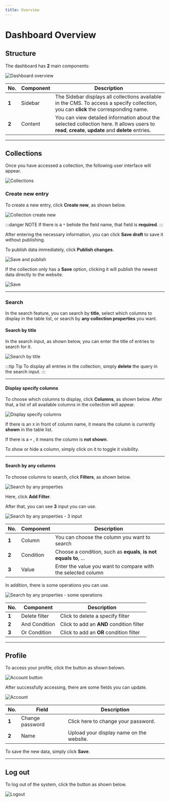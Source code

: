 ```yaml
---
title: Overview
---
```


# Dashboard Overview

## Structure

The dashboard has **2** main components:

![Dashboard overview](https://wvn.hcm.ss.bfcplatform.vn/uploads/dashboard-v2.png)

| No.   | Component | Description                                                                                                                                       |
| ----- | --------- | ------------------------------------------------------------------------------------------------------------------------------------------------- |
| **1** | Sidebar   | The Sidebar displays all collections available in the CMS. To access a specify collection, you can **click** the corresponding name.              |
| **2** | Content   | You can view detailed information about the selected collection here. It allows users to **read**, **create**, **update** and **delete** entries. |

---

## Collections

Once you have accessed a collection, the following user interface will appear.

![Collections](https://wvn.hcm.ss.bfcplatform.vn/uploads/collection-v2.png)

### Create new entry

To create a new entry, click **Create new**, as shown below.

![Collection create new](https://wvn.hcm.ss.bfcplatform.vn/uploads/collection-create-new.png)

:::danger NOTE
If there is a `*` behide the field name, that field is **required**.
:::

After entering the necessary information, you can click **Save draft** to save it without publishing.

To publish data immediately, click **Publish changes**.

![Save and publish](https://wvn.hcm.ss.bfcplatform.vn/uploads/save-publish-v2.png)

If the collection only has a **Save** option, clicking it will publish the newest data directly to the website.

![Save](https://wvn.hcm.ss.bfcplatform.vn/uploads/save-v2.png)

---

### Search

In the search feature, you can search by **title**, select which columns to display in the table list, or search by **any collection properties** you want.

#### Search by title

In the search input, as shown below, you can enter the title of entries to search for it.

![Search by title](https://wvn.hcm.ss.bfcplatform.vn/uploads/search-by-title-v2.png)

:::tip Tip
To display all entries in the collection, simply **delete** the query in the search input.
:::

---

#### Display specify columns

To choose which columns to display, click **Columns**, as shown below. After that, a list of all available columns in the collection will appear.

![Display specify columns](https://wvn.hcm.ss.bfcplatform.vn/uploads/display-column-v2.png)

If there is an `X` in front of column name, it means the column is currently **shown** in the table list.

If there is a `+` , it means the column is **not shown**.

To show or hide a column, simply click on it to toggle it visibility.

---

#### Search by any columns

To choose columns to search, click **Filters**, as shown below.

![Search by any properties](https://wvn.hcm.ss.bfcplatform.vn/uploads/search-by-any-properties-v2.png)

Here, click **Add Filter**.

After that, you can see **3** input you can use.

![Search by any properties - 3 input](https://wvn.hcm.ss.bfcplatform.vn/uploads/search-by-any-properties-3-input-v2.png)

| No.   | Component | Description                                                       |
| ----- | --------- | ----------------------------------------------------------------- |
| **1** | Column    | You can choose the column you want to search                      |
| **2** | Condition | Choose a condition, such as **equals**, **is not equals to**, ... |
| **3** | Value     | Enter the value you want to compare with the selected column      |

In addition, there is some operations you can use.

![Search by any properties - some operations](https://wvn.hcm.ss.bfcplatform.vn/uploads/search-by-any-properties-some-opearations-v2.png)

| No.   | Component     | Description                              |
| ----- | ------------- | ---------------------------------------- |
| **1** | Delete filter | Click to delete a specify filter         |
| **2** | And Condition | Click to add an **AND** condition filter |
| **3** | Or Condition  | Click to add an **OR** condition filter  |

---

## Profile

To access your profile, click the button as shown belown.

![Account button](https://wvn.hcm.ss.bfcplatform.vn/uploads/profile-v2.png)

After successfully accessing, there are some fields you can update.

![Account](https://wvn.hcm.ss.bfcplatform.vn/uploads/profile-not-bio-v2.png)

| No.   | Field           | Description                              |
| ----- | --------------- | ---------------------------------------- |
| **1** | Change password | Click here to change your password.      |
| **2** | Name            | Upload your display name on the website. |

To save the new data, simply click **Save**.

---

## Log out

To log out of the system, click the button as shown below.

![Logout](https://wvn.hcm.ss.bfcplatform.vn/uploads/logout-v2.png)
